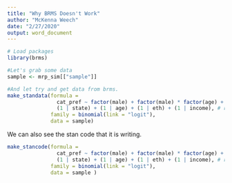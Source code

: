 ```yaml
---
title: "Why BRMS Doesn't Work"
author: "McKenna Weech"
date: "2/27/2020"
output: word_document
---
```



```r
# Load packages
library(brms)
```

```r
#Let's grab some data 
sample <- mrp_sim[["sample"]]

#And let try and get data from brms.
make_standata(formula =
                cat_pref ~ factor(male) + factor(male) * factor(age) + # gender factor and a gender ~ age interaction factor
                (1 | state) + (1 | age) + (1 | eth) + (1 | income), # random intercept with fixed means
              family = binomial(link = "logit"),
              data = sample)
```

We can also see the stan code that it is writing. 
```r
make_stancode(formula =
                cat_pref ~ factor(male) + factor(male) * factor(age) + # gender factor and a gender ~ age interaction factor
                (1 | state) + (1 | age) + (1 | eth) + (1 | income), # random intercept with fixed means
              family = binomial(link = "logit"),
              data = sample )
```

